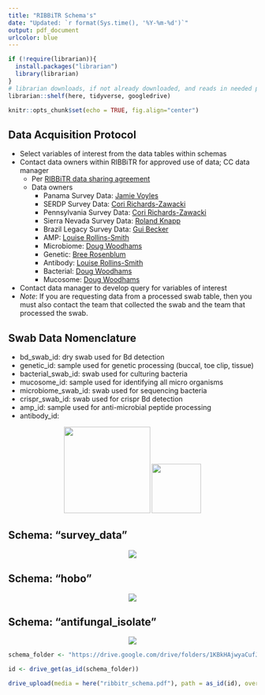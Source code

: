 ```yaml
---
title: "RIBBiTR Schema's"
date: "Updated: `r format(Sys.time(), '%Y-%m-%d')`"
output: pdf_document
urlcolor: blue
---
```


```r
if (!require(librarian)){
  install.packages("librarian")
  library(librarian)
}
# librarian downloads, if not already downloaded, and reads in needed packages
librarian::shelf(here, tidyverse, googledrive)

knitr::opts_chunk$set(echo = TRUE, fig.align="center")
```

## Data Acquisition Protocol

-   Select variables of interest from the data tables within schemas
-   Contact data owners within RIBBiTR for approved use of data; CC data manager
    -   Per [RIBBiTR data sharing agreement](https://docs.google.com/document/d/1m1EEuUH3ioVVXtFkDaWFHITddPcmputEhZxfW_omtrI/edit#heading=h.q4aj1repk7gi)
    - Data owners
      - Panama Survey Data: [Jamie Voyles](jvoyles@unr.edu)
      - SERDP Survey Data: [Cori Richards-Zawacki](cori.zawacki@pitt.edu)
      - Pennsylvania Survey Data: [Cori Richards-Zawacki](cori.zawacki@pitt.edu)
      - Sierra Nevada Survey Data: [Roland Knapp](roland.knapp@ucsb.edu)
      - Brazil Legacy Survey Data: [Gui Becker](guibecker@psu.edu)
      - AMP: [Louise Rollins-Smith](louise.rollins-smith@vanderbilt.edu)
      - Microbiome: [Doug Woodhams](dwoodhams@gmail.com)
      - Genetic: [Bree Rosenblum](rosenblum@berkeley.edu)
      - Antibody: [Louise Rollins-Smith](louise.rollins-smith@vanderbilt.edu)
      - Bacterial: [Doug Woodhams](dwoodhams@gmail.com)
      - Mucosome: [Doug Woodhams](dwoodhams@gmail.com)
-   Contact data manager to develop query for variables of interest
-   *Note*: If you are requesting data from a processed swab table, then you must also contact the team that collected the swab and the team that processed the swab.

## Swab Data Nomenclature

- bd_swab_id: dry swab used for Bd detection
- genetic_id: sample used for genetic processing (buccal, toe clip, tissue)
- bacterial_swab_id: swab used for culturing bacteria 
- mucosome_id: sample used for identifying all micro organisms 
- microbiome_swab_id: swab used for sequencing bacteria
- crispr_swab_id: swab used for crispr Bd detection
- amp_id: sample used for anti-microbial peptide processing
- antibody_id: 

<center>![](ribbitr.png){width="175px"} ![](nsf_logo.png){width="100px"}</center>

## Schema: "survey_data"
<center>![](RIBBiTR - survey_data.png)</center>

## Schema: "hobo"
<center>![](RIBBiTR - hobo.png)</center>

## Schema: "antifungal_isolate"
<center>![](RIBBiTR - antifungal_isolate.png)</center>

```r

schema_folder <- "https://drive.google.com/drive/folders/1KBkHAjwyaCufJpM1qbcyN6F-pd_uJpxU"

id <- drive_get(as_id(schema_folder))

drive_upload(media = here("ribbitr_schema.pdf"), path = as_id(id), overwrite = T)

```
